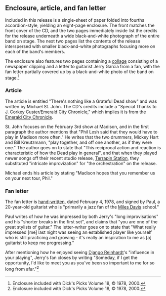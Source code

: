 
==Enclosure, article, and fan letter==

Included in this release is a single-sheet of paper folded into fourths accordion-style, yielding an eight-page enclosure.  The front matches the front cover of the CD, and the two pages immediately inside list the credits for the release underneath a wide black-and-white photograph of the entire band on stage.  The next two pages list the contents of the release interspersed with smaller black-and-white photographs focusing more on each of the band's members.

The enclosure also features two pages containing a [[collage]] consisting of a newspaper clipping and a letter to guitarist Jerry Garcia from a fan, with the fan letter partially covered up by a black-and-white photo of the band on stage.<ref>Enclosure included with Dick's Picks Volume 18, &copy; 1978, 2000.</ref>

===Article===

The article is entitled "There's nothing like a Grateful Dead show" and was written by Michael St. John.  The CD's credits include a "Special Thanks to J. Corkey Custer/Emerald City Chronicle," which implies it is from the [[Emerald City Chronicle]].

St. John focuses on the February 3rd show at Madison, and in the first paragraph the author mentions that "Phil Lesh said that they would have to play in Madison more often."  He writes that the two drummers, Mickey Hart and Bill Kreutzmann, "play together, and off one another, as if they were one."  The author goes on to state that "This reciprocal action and reaction is characteristic of how the Dead play in general", and that when they played newer songs off their recent studio release, [[Terrapin Station]], they substituted "intricate improvization" for "the orchestration" on the release.

Michael ends his article by stating "Madison hopes that you remember us on your next tour, Phil."

===Fan letter===

The fan letter is [[Manuscript|hand-written]], dated February 4, 1978, and signed by Paul, a 20-year-old guitarist who is "primarily a jazz fan of the [[Miles Davis]] school."

Paul writes of how he was impressed by both Jerry's "long improvisations" and his "shorter breaks in the first set", and claims that "you are one of the great stylists of guitar."  The letter-writer goes on to state that "What really impressed [me] last night was seeing an established player like yourself who is still practicing and growing - it's really an inspiration to me as [a] guitarist to keep me progressing."

After mentioning how he enjoyed seeing [[Django Reinhardt]]'s "influence in your playing", Jerry's fan closes by writing "Someday, if I get the opportunity, I'd like to meet you as you've been so important to me for so long from afar."<ref>Enclosure included with Dick's Picks Volume 18, &copy; 1978, 2000.</ref>

